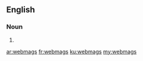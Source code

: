 ==English==

===Noun===
{{head|en|plural}}

# {{plural of|webmag|lang=en}}

[[ar:webmags]]
[[fr:webmags]]
[[ku:webmags]]
[[my:webmags]]